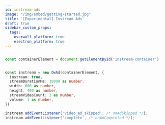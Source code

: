 ```yaml
---
id: instream-ads
image: "/img/embed/getting-started.jpg"
title: '[Experimental] Instream Ads'
draft: true
sidebar_custom_props:
  tags:
    overwolf_platform: true
    electron_platform: true
---
```


```ts Example Implementation

const containerElement = document.getElementById('instream-container');


const instream = new OwAd(containerElement, {
  instream: true,
  streamDurationMs: 10000 as number,
  width: 600 as number,
  height: 400 as number,
  streamVideoCount: 1 as number,
  volume: 1 as number,
})

instream.addEventListener('video_ad_skipped', /* onAdSkipped */);
instream.addEventListener('complete', /* onAdCompleted */);

```

